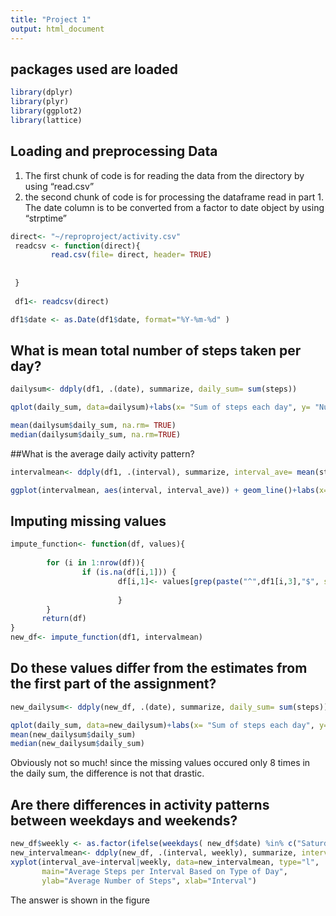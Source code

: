 ```yaml
---
title: "Project 1"
output: html_document
---
```


## packages used are loaded 


``` r
library(dplyr)
library(plyr)
library(ggplot2)
library(lattice)
```
## Loading and preprocessing Data

1. The first chunk of code is for reading the data from the directory by using "read.csv"
2. the second chunk of code is for processing the dataframe read in part 1. The date column is to be converted from a factor to date object by using "strptime"

```r


direct<- "~/reproproject/activity.csv"
 readcsv <- function(direct){
         read.csv(file= direct, header= TRUE)
         
     
 }
 
 df1<- readcsv(direct)

```
``` r
df1$date <- as.Date(df1$date, format="%Y-%m-%d" )
```

## What is mean total number of steps taken per day?
```r
dailysum<- ddply(df1, .(date), summarize, daily_sum= sum(steps))

qplot(daily_sum, data=dailysum)+labs(x= "Sum of steps each day", y= "Number of days")

mean(dailysum$daily_sum, na.rm= TRUE)
median(dailysum$daily_sum, na.rm=TRUE)
```



##What is the average daily activity pattern?

```r
intervalmean<- ddply(df1, .(interval), summarize, interval_ave= mean(steps, na.rm = TRUE))

ggplot(intervalmean, aes(interval, interval_ave)) + geom_line()+labs(x= "5-Minute Intervals", y= "Averge steps/ interval", main= "Average Steps per Interval")

```

## Imputing missing values

``` r
impute_function<- function(df, values){
        
        for (i in 1:nrow(df)){
                if (is.na(df[i,1])) {
                        df[i,1]<- values[grep(paste("^",df1[i,3],"$", sep= ""), values[,1]),2]
                             
                        }
        }
       return(df)
}
new_df<- impute_function(df1, intervalmean)

```

## Do these values differ from the estimates from the first part of the assignment?
```r
new_dailysum<- ddply(new_df, .(date), summarize, daily_sum= sum(steps))

qplot(daily_sum, data=new_dailysum)+labs(x= "Sum of steps each day", y= "Number of days", main= "histogram of the sum of steps per day")
mean(new_dailysum$daily_sum)
median(new_dailysum$daily_sum)

```
Obviously not so much! since the missing values occured only 8 times in the daily sum, the difference is not that drastic.

## Are there differences in activity patterns between weekdays and weekends?

```r
new_df$weekly <- as.factor(ifelse(weekdays( new_df$date) %in% c("Saturday","Sunday"), "Weekend", "Weekday"))
new_intervalmean<- ddply(new_df, .(interval, weekly), summarize, interval_ave= mean(steps))
xyplot(interval_ave~interval|weekly, data=new_intervalmean, type="l",  layout = c(1,2),
       main="Average Steps per Interval Based on Type of Day", 
       ylab="Average Number of Steps", xlab="Interval")

```

The answer is shown in the figure